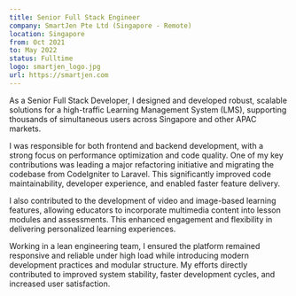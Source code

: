 ```yaml
---
title: Senior Full Stack Engineer
company: SmartJen Pte Ltd (Singapore - Remote)
location: Singapore
from: Oct 2021
to: May 2022
status: Fulltime
logo: smartjen_logo.jpg
url: https://smartjen.com
---
```


As a Senior Full Stack Developer, I designed and developed robust, scalable solutions for a high-traffic Learning Management System (LMS), supporting thousands of simultaneous users across Singapore and other APAC markets.

I was responsible for both frontend and backend development, with a strong focus on performance optimization and code quality. One of my key contributions was leading a major refactoring initiative and migrating the codebase from CodeIgniter to Laravel. This significantly improved code maintainability, developer experience, and enabled faster feature delivery.

I also contributed to the development of video and image-based learning features, allowing educators to incorporate multimedia content into lesson modules and assessments. This enhanced engagement and flexibility in delivering personalized learning experiences.

Working in a lean engineering team, I ensured the platform remained responsive and reliable under high load while introducing modern development practices and modular structure. My efforts directly contributed to improved system stability, faster development cycles, and increased user satisfaction.
